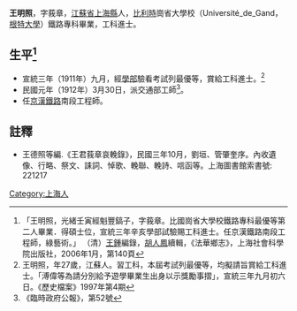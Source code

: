 {{明清人物信息框
| 姓名 = 王明照
| 圖片名稱= 
| 圖片大小 =
| 圖片說明 = 
| 最高職務 = 交通部工師
| 國家 = 民國
| 爵位 =
| 籍貫 = [[江蘇省|江蘇省]][[上海縣|上海縣]]
| 族裔 = 
| 字號 = 字莪章
| 諡號 =
| 出生日期 = 
| 出生地點 =
| 逝世日期 = 民國元年八月五日（舊曆六月二十三）
| 逝世地點 =
| 府邸 = 
| 墓葬 = 
| 配偶 = 沈氏
| 世系 = 
| 親屬 = 父王丰鎬（省二），子王菼
| 出身 =
* 工科進士
| 經歷 =
| 著作 = 
* 
}}
'''王明照'''{{BD|1883年||1912年|8月5日|catIdx=W王}}，字莪章，[[江蘇省|江蘇省]][[上海縣|上海縣]]人，[[比利時|比利時]]崗省大學校（Université_de_Gand，[[根特大學|根特大學]]）鐵路專科畢業，工科進士。

== 生平<ref>「王明照，光緒壬寅經魁豐鎬子，字莪章。比國崗省大學校鐵路專科最優等第二人畢業．得碩士位，宣統三年辛亥學部試驗賜工科進士。任京漢鐵路南段工程師，綠藝術。」 （清）[[王鍾|王鍾]]編錄，[[胡人鳳|胡人鳳]]續輯，《法華鄉志》，上海社會科學院出版社，2006年1月，第140頁</ref> ==
* 宣統三年（1911年）九月，經[[學部|學部]]驗看考試列最優等，賞給工科進士。<ref> 王明照，年27歲，江蘇人。習工科，本屆考試列最優等，均擬請旨賞給工科進士。「溥偉等為請分別給予遊學畢業生出身以示獎勵事摺」，宣統三年九月初六日。《歷史檔案》1997年第4期</ref>
* 民國元年（1912年）3月30日，派交通部工師<ref>《臨時政府公報》，第52號</ref>。
* 任[[京漢鐵路|京漢鐵路]]南段工程師。

==註釋==
{{reflist}}
* 王德照等編.《王君莪章哀輓錄》，民國三年10月，劉垣、管肇奎序。內收遺像、行略、祭文、誄詞、悼歌、輓聯、輓詩、唁函等。上海圖書館索書號: 221217
{{宣統三年游學畢業進士}}
{{中國人物小作品}}
[[Category:上海人|Category:上海人]]